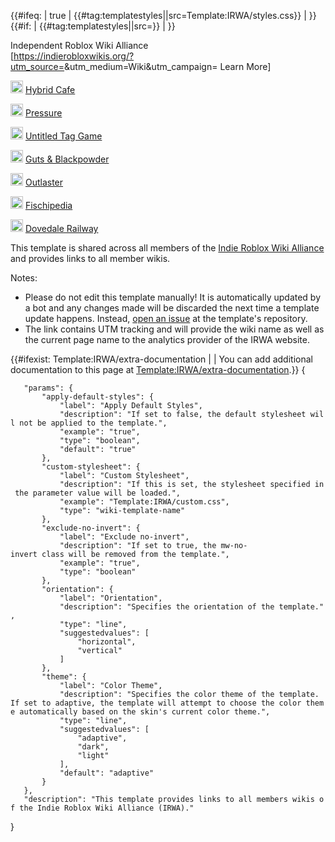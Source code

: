 {{#ifeq: {{{apply-default-styles|true}}} | true | {{#tag:templatestyles||src=Template:IRWA/styles.css}} | }}
{{#if: {{{custom-stylesheet|}}} | {{#tag:templatestyles||src={{{custom-stylesheet}}}}} | }}
<div class="irwa-navigation {{#ifeq: {{{exclude-no-invert|}}} | true | | mw-no-invert }} {{#if: {{{custom-stylesheet|}}} | | irwa-conf-{{{orientation|horizontal}}} irwa-color-{{{theme|adaptive}}} }}">
<div class="irwa-header">
<span class="irwa-title">Independent Roblox Wiki Alliance</span><br>
[https://indierobloxwikis.org/?utm_source={{urlencode:{{SITENAME}}}}&utm_medium=Wiki&utm_campaign={{FULLPAGENAMEE}} Learn More]
</div>
<div class="irwa-members">
  <div class="irwa-member invert-member-icon-dark">[[File:HybridCafeWikiLogo.svg|class=hybrid-cafe-logo mw-no-invert|20px|alt=Logo of the Hybrid Cafe Wiki]] [https://hybridcafe.wiki Hybrid Cafe]</div>
  <div class="irwa-member invert-member-icon">[[File:PressureWikiLogo.png|class=pressure-logo mw-no-invert|20px|alt=Logo of the Pressure Wiki]] [https://urbanshade.org Pressure]</div>
  <div class="irwa-member">[[File:UTGWikiLogo.png|class=utg-logo mw-no-invert|20px|alt=Logo of the Untitled Tag Game Wiki]] [https://utg.miraheze.org Untitled Tag Game]</div>
  <div class="irwa-member">[[File:GBPWikiLogo.png|class=gbp-logo mw-no-invert|20px|alt=Logo of the Guts & Blackpowder Wiki]] [https://gbp.miraheze.org Guts & Blackpowder]</div>
  <div class="irwa-member">[[File:OutlasterWikiLogo.png|class=outlaster-logo mw-no-invert|20px|alt=Logo of the Outlaster Wiki]] [https://outlaster.miraheze.org Outlaster]</div>
  <div class="irwa-member">[[File:FischWikiLogo.png|class=fisch-logo mw-no-invert|20px|alt=Logo of Fischipedia]] [https://fischipedia.org Fischipedia]</div>
  <div class="irwa-member">[[File:DovedaleWikiLogo.png|class=dovedale-logo mw-no-invert|20px|alt=Logo of the Dovedale Railway Wiki]] [https://dovedale.wiki Dovedale Railway]</div>
</div>
</div>
<noinclude>
This template is shared across all members of the [https://indierobloxwikis.org/ Indie Roblox Wiki Alliance] and provides links to all member wikis.

Notes:
* Please do not edit this template manually! It is automatically updated by a bot and any changes made will be discarded the next time a template update happens. Instead, [https://github.com/Roblox-Indie-Wikis/irwa-templates/issues open an issue] at the template's repository.
* The link contains UTM tracking and will provide the wiki name as well as the current page name to the analytics provider of the IRWA website. 

{{#ifexist: Template:IRWA/extra-documentation | {{IRWA/extra-documentation}} | You can add additional documentation to this page at [[Template:IRWA/extra-documentation]].}}
<templatedata>
{
	"params": {
		"apply-default-styles": {
			"label": "Apply Default Styles",
			"description": "If set to false, the default stylesheet will not be applied to the template.",
			"example": "true",
			"type": "boolean",
			"default": "true"
		},
		"custom-stylesheet": {
			"label": "Custom Stylesheet",
			"description": "If this is set, the stylesheet specified in the parameter value will be loaded.",
			"example": "Template:IRWA/custom.css",
			"type": "wiki-template-name"
		},
		"exclude-no-invert": {
			"label": "Exclude no-invert",
			"description": "If set to true, the mw-no-invert class will be removed from the template.",
			"example": "true",
			"type": "boolean"
		},
		"orientation": {
			"label": "Orientation",
			"description": "Specifies the orientation of the template.",
			"type": "line",
			"suggestedvalues": [
				"horizontal",
				"vertical"
			]
		},
		"theme": {
			"label": "Color Theme",
			"description": "Specifies the color theme of the template. If set to adaptive, the template will attempt to choose the color theme automatically based on the skin's current color theme.",
			"type": "line",
			"suggestedvalues": [
				"adaptive",
				"dark",
				"light"
			],
			"default": "adaptive"
		}
	},
	"description": "This template provides links to all members wikis of the Indie Roblox Wiki Alliance (IRWA)."
}
</templatedata>
</noinclude>
